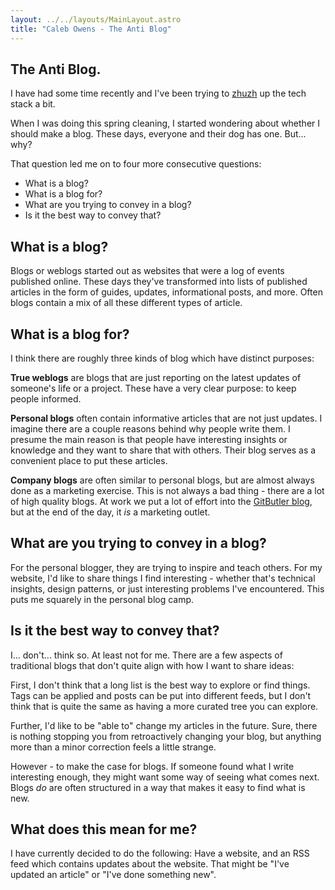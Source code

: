 ```yaml
---
layout: ../../layouts/MainLayout.astro
title: "Caleb Owens - The Anti Blog"
---
```



<LastUpdated filePath="src/pages/thoughts/the-anti-blog.mdx" />

<article>

# The Anti Blog.

I have had some time recently and I've been trying to
[zhuzh](https://dictionary.cambridge.org/dictionary/english/zhuzh) up the tech
stack a bit.

When I was doing this spring cleaning, I started wondering about whether I
should make a blog. These days, everyone and their dog has one. But... why?

That question led me on to four more consecutive questions:

- What is a blog?
- What is a blog for?
- What are you trying to convey in a blog?
- Is it the best way to convey that?

## What is a blog?

Blogs or weblogs started out as websites that were a log of events published
online. These days they've transformed into lists of published articles in the
form of guides, updates, informational posts, and more. Often blogs contain a
mix of all these different types of article.

## What is a blog for?

I think there are roughly three kinds of blog which have distinct purposes:

**True weblogs** are blogs that are just reporting on the latest updates of
someone's life or a project. These have a very clear purpose: to keep people
informed.

**Personal blogs** often contain informative articles that are not just updates.
I imagine there are a couple reasons behind why people write them. I presume the
main reason is that people have interesting insights or knowledge and they want
to share that with others. Their blog serves as a convenient place to put these
articles.

**Company blogs** are often similar to personal blogs, but are almost always
done as a marketing exercise. This is not always a bad thing - there are a lot
of high quality blogs. At work we put a lot of effort into the
[GitButler blog](https://blog.gitbutler.com), but at the end of the day, it _is_
a marketing outlet.

## What are you trying to convey in a blog?

For the personal blogger, they are trying to inspire and teach others. For my
website, I'd like to share things I find interesting - whether that's technical
insights, design patterns, or just interesting problems I've encountered. This
puts me squarely in the personal blog camp.

## Is it the best way to convey that?

I... don't... think so. At least not for me. There are a few aspects of
traditional blogs that don't quite align with how I want to share ideas:

First, I don't think that a long list is the best way to explore or find things.
Tags can be applied and posts can be put into different feeds, but I don't think
that is quite the same as having a more curated tree you can explore.

Further, I'd like to be "able to" change my articles in the future. Sure, there
is nothing stopping you from retroactively changing your blog, but anything more
than a minor correction feels a little strange.

However - to make the case for blogs. If someone found what I write interesting
enough, they might want some way of seeing what comes next. Blogs _do_ are often
structured in a way that makes it easy to find what is new.

## What does this mean for me?

I have currently decided to do the following: Have a website, and an RSS feed
which contains updates about the website. That might be "I've updated an
article" or "I've done something new".

</article>
